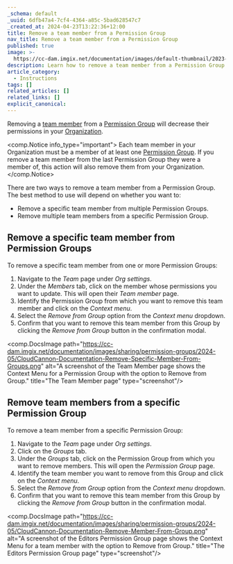 ```yaml
---
_schema: default
_uuid: 6dfb47a4-7cf4-4364-a85c-5bad628547c7
_created_at: 2024-04-23T13:22:36+12:00
title: Remove a team member from a Permission Group
nav_title: Remove a team member from a Permission Group
published: true
image: >-
  https://cc-dam.imgix.net/documentation/images/default-thumbnail/2023-Q4/CloudCannon-Documentation-Thumbnail.png
description: Learn how to remove a team member from a Permission Group.
article_category:
  - Instructions
tags: []
related_articles: []
related_links: []
explicit_canonical:
---
```

Removing a [team member](/documentation/articles/what-is-a-team-member/) from a [Permission Group](/documentation/articles/what-are-permission-groups/) will decrease their permissions in your [Organization](/documentation/articles/what-is-an-organization/).

<comp.Notice info_type="important">
  Each team member in your Organization must be a member of at least one [Permission Group](/documentation/articles/what-are-permission-groups/). If you remove a team member from the last Permission Group they were a member of, this action will also remove them from your Organization.
</comp.Notice>

There are two ways to remove a team member from a Permission Group. The best method to use will depend on whether you want to:

* Remove a specific team member from multiple Permission Groups.
* Remove multiple team members from a specific Permission Group.

## Remove a specific team member from Permission Groups

To remove a specific team member from one or more Permission Groups:

1. Navigate to the *Team* page under *Org settings*.
2. Under the *Members* tab, click on the member whose permissions you want to update. This will open their *Team member* page.
3. Identify the Permission Group from which you want to remove this team member and click on the *Context menu*.
4. Select the *Remove from Group* option from the *Context menu* dropdown.
5. Confirm that you want to remove this team member from this Group by clicking the *Remove from Group* button in the confirmation modal.

<comp.DocsImage path="https://cc-dam.imgix.net/documentation/images/sharing/permission-groups/2024-05/CloudCannon-Documentation-Remove-Specific-Member-From-Groups.png" alt="A screenshot of the Team Member page shows the Context Menu for a Permission Group with the option to Remove from Group." title="The Team Member page" type="screenshot"/>

## Remove team members from a specific Permission Group

To remove a team member from a specific Permission Group:

1. Navigate to the *Team* page under *Org settings*.
2. Click on the *Groups* tab.
3. Under the *Groups* tab, click on the Permission Group from which you want to remove members. This will open the *Permission Group* page.
4. Identify the team member you want to remove from this Group and click on the *Context menu*.
5. Select the *Remove from Group* option from the *Context menu* dropdown.
6. Confirm that you want to remove this team member from this Group by clicking the *Remove from Group* button in the confirmation modal.

<comp.DocsImage path="https://cc-dam.imgix.net/documentation/images/sharing/permission-groups/2024-05/CloudCannon-Documentation-Remove-Member-From-Group.png" alt="A screenshot of the Editors Permission Group page shows the Context Menu for a team member with the option to Remove from Group." title="The Editors Permission Group page" type="screenshot"/>
